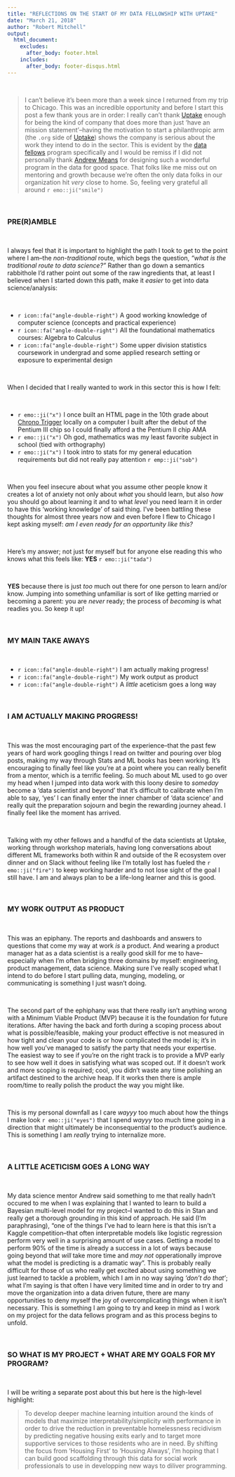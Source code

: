 ```yaml
---
title: "REFLECTIONS ON THE START OF MY DATA FELLOWSHIP WITH UPTAKE"
date: "March 21, 2018"
author: "Robert Mitchell"
output:
  html_document:
    excludes:
      after_body: footer.html
    includes:
      after_body: footer-disqus.html
---
```


<br>

> I can't believe it's been more than a week since I returned from my trip to Chicago. This was an incredible opportunity and before I start this post a few thank yous are in order: I really can't thank [Uptake]() enough for being the kind of company that does more than just 'have an mission statement'--having the motivation to start a philanthropic arm (the `.org` side of [Uptake](www.uptake.com)) shows the company is serious about the work they intend to do in the sector. This is evident by the [data fellows](https://www.uptake.org/data-fellows.html) program specifically and I would be remiss if I did not personally thank [Andrew Means](http://meanswelldoesgood.com/) for designing such a wonderful program in the data for good space. That folks like me miss out on mentoring and growth because we're often the only data folks in our organization hit _very_ close to home. So, feeling very grateful all around `r emo::ji("smile")`

<br>

### PRE(R)AMBLE

<br>

I always feel that it is important to highlight the path I took to get to the point where I am--the _non-traditional_ route, which begs the question, _"what is the traditional route to data science?"_ Rather than go down a semantics rabbithole I'd rather point out some of the raw ingredients that, at least I believed when I started down this path, make it _easier_ to get into data science/analysis:

<br>

<ul>
  <li>`r icon::fa("angle-double-right")` A good working knowledge of computer science (concepts and practical experience)</li>
  <li>`r icon::fa("angle-double-right")` All the foundational mathematics courses: Algebra to Calculus</li>
  <li>`r icon::fa("angle-double-right")` Some upper division statistics coursework in undergrad and some applied research setting or exposure to experimental design</li>
</ul>

<br>

When I decided that I really wanted to work in this sector this is how I felt:

<br>

<ul>
  <li>`r emo::ji("x")` I once built an HTML page in the 10th grade about [Chrono Trigger](https://en.wikipedia.org/wiki/Chrono_Trigger) locally on a computer I built after the debut of the Pentium III chip so I could finally afford a the Pentium II chip AMA</li>
  <li>`r emo::ji("x")` Oh god, mathematics was my least favorite subject in school (tied with orthography)</li>
  <li>`r emo::ji("x")` I took intro to stats for my general education requirements but did not really pay attention `r emp::ji("sob")`</li>
</ul>

<br>

When you feel insecure about what you assume other people know it creates a lot of anxiety not only about _what_ you should learn, but also _how_ you should go about learning it and to what _level_ you need learn it in order to have this 'working knowledge' of said thing. I've been battling these thoughts for almost three years now and even before I flew to Chicago I kept asking myself: _am I even ready for an opportunity like this?_

<br>

Here's my answer; not just for myself but for anyone else reading this who knows what this feels like: __YES__ `r emo::ji("tada")`

<br>

__YES__ because there is just _too_ much out there for one person to learn and/or know. Jumping into something unfamiliar is sort of like getting married or becoming a parent: you are _never_ ready; the process of _becoming_ is what readies you. So keep it up!

<br>

### MY MAIN TAKE AWAYS

<br>

<ul>
  <li>`r icon::fa("angle-double-right")` I am actually making progress!</li>
  <li>`r icon::fa("angle-double-right")` My work output as product</li>
  <li>`r icon::fa("angle-double-right")` A _little_ aceticism goes a long way</li>
</ul>

<br>

### I AM ACTUALLY MAKING PROGRESS!

<br>

This was the most encouraging part of the experience--that the past few years of hard work googling things I read on twitter and pouring over blog posts, making my way through Stats and ML books has been working. It's encouraging to finally feel like you're at a point where you can really benefit from a mentor, which is a terrific feeling. So much about ML used to go over my head when I jumped into data work with this loony desire to _someday_ become a 'data scientist and beyond' that it's difficult to calibrate when I'm able to say, 'yes' I can finally enter the inner chamber of 'data science' and really quit the preparation sojourn and begin the rewarding journey ahead. I finally feel like the moment has arrived.

<br>

Talking with my other fellows and a handful of the data scientists at Uptake, working through workshop materials, having long conversations about different ML frameworks both within R and outside of the R ecosystem over dinner and on Slack without feeling like I'm totally lost has fueled the `r emo::ji("fire")` to keep working harder and to not lose sight of the goal I still have. I am and always plan to be a life-long learner and this is good.

<br>

### MY WORK OUTPUT AS PRODUCT

<br>

This was an epiphany. The reports and dashboards and answers to questions that come my way at work _is_ a product. And wearing a product manager hat as a data scientist is a really good skill for me to have--especially when I'm often bridging three domains by myself: engineering, product management, data science. Making sure I've really scoped what I intend to do before I start pulling data, munging, modeling, or communicating is something I just wasn't doing. 

<br>

The second part of the ephiphany was that there really isn't anything wrong with a Minimum Viable Product (MVP) because it is the foundation for future iterations. After having the back and forth during a scoping process about what is possible/feasible, making your product effective is not measured in how tight and clean your code is or how complicated the model is; it's in how well you've managed to satisfy the party that needs your expertise. The easiest way to see if you're on the right track is to provide a MVP early to see how well it does in satisfying what was scoped out. If it doesn't work and more scoping is required; cool, you didn't waste any time polishing an artifact destined to the archive heap. If it works then there is ample room/time to really polish the product the way you might like. 

<br>

This is my personal downfall as I care _wayyy_ too much about how the things I make look `r emo::ji("eyes")` that I spend _wayyy_ too much time going in a direction that might ultimately be inconsequential to the product's audience. This is something I am _really_ trying to internalize more. 

<br>

### A LITTLE ACETICISM GOES A LONG WAY

<br>

My data science mentor Andrew said something to me that really hadn't occured to me when I was explaining that I wanted to learn to build a Bayesian multi-level model for my project--I wanted to do this in Stan and really get a thorough grounding in this kind of approach. He said (I'm paraphrasing), "one of the things I've had to learn here is that this isn't a Kaggle competition--that often interpretable models like logistic regression perform very well in a surprising amount of use cases. Getting a model to perform 90% of the time is already a success in a lot of ways because going beyond that _will_ take more time and _may not_ opperationally improve what the model is predicting is a dramatic way". This is probably really difficult for those of us who really get excited about using something we just learned to tackle a problem, which I am in no way saying _'don't do that'_; what I'm saying is that often I have very limited time and in order to try and move the organization into a data driven future, there are many opportunities to deny myself the joy of overcomplicating things when it isn't necessary. This is something I am going to try and keep in mind as I work on my project for the data fellows program and as this process begins to unfold.

<br>

### SO WHAT IS MY PROJECT + WHAT ARE MY GOALS FOR MY PROGRAM?

<br>

I will be writing a separate post about this but here is the high-level highlight:

> To develop deeper machine learning intuition around the kinds of models that maximize interpretability/simplicity with performance in order to drive the reduction in preventable homelessness recidivism by predicting negative housing exits early and to target more supportive services to those residents who are in need. By shifting the focus from 'Housing First' to 'Housing Always', I'm hoping that I can build good scaffolding through this data for social work professionals to use in developping new ways to diliver programming. 

<br>
<br>
<br>
